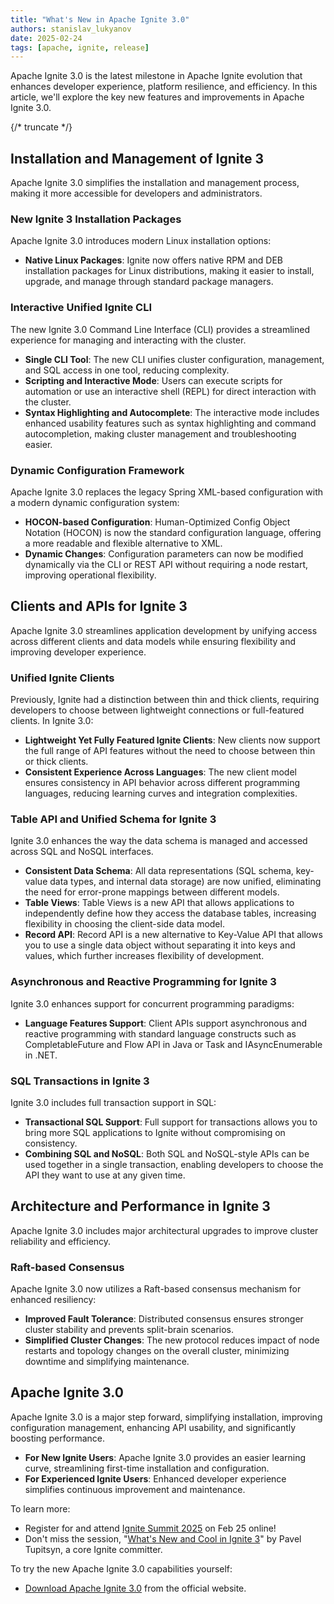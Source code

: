 ```yaml
---
title: "What's New in Apache Ignite 3.0"
authors: stanislav_lukyanov
date: 2025-02-24
tags: [apache, ignite, release]
---
```


Apache Ignite 3.0 is the latest milestone in Apache Ignite evolution that enhances developer experience, platform resilience, and efficiency. In this article, we'll explore the key new features and improvements in Apache Ignite 3.0.

{/* truncate */}

## Installation and Management of Ignite 3

Apache Ignite 3.0 simplifies the installation and management process, making it more accessible for developers and administrators.

### New Ignite 3 Installation Packages

Apache Ignite 3.0 introduces modern Linux installation options:

- **Native Linux Packages**: Ignite now offers native RPM and DEB installation packages for Linux distributions, making it easier to install, upgrade, and manage through standard package managers.

### Interactive Unified Ignite CLI

The new Ignite 3.0 Command Line Interface (CLI) provides a streamlined experience for managing and interacting with the cluster.

- **Single CLI Tool**: The new CLI unifies cluster configuration, management, and SQL access in one tool, reducing complexity.
- **Scripting and Interactive Mode**: Users can execute scripts for automation or use an interactive shell (REPL) for direct interaction with the cluster.
- **Syntax Highlighting and Autocomplete**: The interactive mode includes enhanced usability features such as syntax highlighting and command autocompletion, making cluster management and troubleshooting easier.

### Dynamic Configuration Framework

Apache Ignite 3.0 replaces the legacy Spring XML-based configuration with a modern dynamic configuration system:

- **HOCON-based Configuration**: Human-Optimized Config Object Notation (HOCON) is now the standard configuration language, offering a more readable and flexible alternative to XML.
- **Dynamic Changes**: Configuration parameters can now be modified dynamically via the CLI or REST API without requiring a node restart, improving operational flexibility.

## Clients and APIs for Ignite 3

Apache Ignite 3.0 streamlines application development by unifying access across different clients and data models while ensuring flexibility and improving developer experience.

### Unified Ignite Clients

Previously, Ignite had a distinction between thin and thick clients, requiring developers to choose between lightweight connections or full-featured clients. In Ignite 3.0:

- **Lightweight Yet Fully Featured Ignite Clients**: New clients now support the full range of API features without the need to choose between thin or thick clients.
- **Consistent Experience Across Languages**: The new client model ensures consistency in API behavior across different programming languages, reducing learning curves and integration complexities.

### Table API and Unified Schema for Ignite 3

Ignite 3.0 enhances the way the data schema is managed and accessed across SQL and NoSQL interfaces.

- **Consistent Data Schema**: All data representations (SQL schema, key-value data types, and internal data storage) are now unified, eliminating the need for error-prone mappings between different models.
- **Table Views**: Table Views is a new API that allows applications to independently define how they access the database tables, increasing flexibility in choosing the client-side data model.
- **Record API**: Record API is a new alternative to Key-Value API that allows you to use a single data object without separating it into keys and values, which further increases flexibility of development.

### Asynchronous and Reactive Programming for Ignite 3

Ignite 3.0 enhances support for concurrent programming paradigms:

- **Language Features Support**: Client APIs support asynchronous and reactive programming with standard language constructs such as CompletableFuture and Flow API in Java or Task and IAsyncEnumerable in .NET.

### SQL Transactions in Ignite 3

Ignite 3.0 includes full transaction support in SQL:

- **Transactional SQL Support**: Full support for transactions allows you to bring more SQL applications to Ignite without compromising on consistency.
- **Combining SQL and NoSQL**: Both SQL and NoSQL-style APIs can be used together in a single transaction, enabling developers to choose the API they want to use at any given time.

## Architecture and Performance in Ignite 3

Apache Ignite 3.0 includes major architectural upgrades to improve cluster reliability and efficiency.

### Raft-based Consensus

Apache Ignite 3.0 now utilizes a Raft-based consensus mechanism for enhanced resiliency:

- **Improved Fault Tolerance**: Distributed consensus ensures stronger cluster stability and prevents split-brain scenarios.
- **Simplified Cluster Changes**: The new protocol reduces impact of node restarts and topology changes on the overall cluster, minimizing downtime and simplifying maintenance.

## Apache Ignite 3.0

Apache Ignite 3.0 is a major step forward, simplifying installation, improving configuration management, enhancing API usability, and significantly boosting performance.

- **For New Ignite Users**: Apache Ignite 3.0 provides an easier learning curve, streamlining first-time installation and configuration.
- **For Experienced Ignite Users**: Enhanced developer experience simplifies continuous improvement and maintenance.

To learn more:

- Register for and attend [Ignite Summit 2025](https://events.ringcentral.com/events/ignite-summit-2025) on Feb 25 online!
- Don't miss the session, "[What's New and Cool in Ignite 3](https://ignite-summit.org/2025/sessions/844189)" by Pavel Tupitsyn, a core Ignite committer.

To try the new Apache Ignite 3.0 capabilities yourself:

- [Download Apache Ignite 3.0](https://ignite.apache.org/download.cgi) from the official website.
